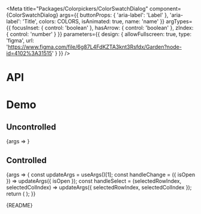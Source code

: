 
<Meta
  title="Packages/Colorpickers/ColorSwatchDialog"
  component={ColorSwatchDialog}
  args={{
    buttonProps: { 'aria-label': 'Label' },
    'aria-label': 'Title',
    colors: COLORS,
    isAnimated: true,
    name: 'name'
  }}
  argTypes={{
    focusInset: { control: 'boolean' },
    hasArrow: { control: 'boolean' },
    zIndex: { control: 'number' }
  }}
  parameters={{
    design: {
      allowFullscreen: true,
      type: 'figma',
      url: 'https://www.figma.com/file/6g87L4FdKZTA3knt3Rsfdx/Garden?node-id=4102%3A31515'
    }
  }}
/>

# API

<ArgsTable />

# Demo

## Uncontrolled

<Canvas>
  <Story
    name="Uncontrolled"
    argTypes={{
      selectedColIndex: { control: false },
      selectedRowIndex: { control: false }
    }}
  >
    {args => <ColorSwatchDialogStory {...args} />}
  </Story>
</Canvas>

## Controlled

<Canvas>
  <Story
    name="Controlled"
    args={{ isOpen: false, selectedRowIndex: 0, selectedColIndex: 5 }}
    argTypes={{
      defaultSelectedColIndex: { control: false },
      defaultSelectedRowIndex: { control: false },
      selectedColIndex: { control: { type: 'number' } },
      selectedRowIndex: { control: { type: 'number' } }
    }}
  >
    {args => {
      const updateArgs = useArgs()[1];
      const handleChange = ({ isOpen }) => updateArgs({ isOpen });
      const handleSelect = (selectedRowIndex, selectedColIndex) =>
        updateArgs({ selectedRowIndex, selectedColIndex });
      return (
        <ColorSwatchDialogStory {...args} onDialogChange={handleChange} onSelect={handleSelect} />
      );
    }}
  </Story>
</Canvas>

<Markdown>{README}</Markdown>
